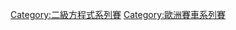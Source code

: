 {{Commons category|European Formula Two Championship}}
[[Category:二級方程式系列賽|Category:二級方程式系列賽]]
[[Category:歐洲賽車系列賽|Category:歐洲賽車系列賽]]
